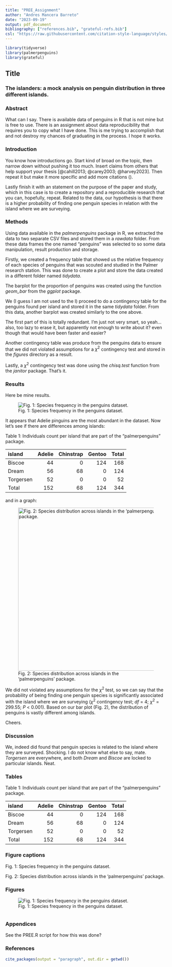 ```yaml
---
title: "PREE_Assignment"
author: "Andres Mancera Barreto"
date: "2023-09-19"
output: pdf_document
bibliography: ["references.bib", "grateful-refs.bib"]
csl: "https://raw.githubusercontent.com/citation-style-language/styles/master/ecological-entomology.csl"
---
```


```r
library(tidyverse)
library(palmerpenguins)
library(grateful)
```

## Title

### The islanders: a mock analysis on penguin distribution in three different islands.

### Abstract

What can I say. There is available data of penguins in R that is not mine but is free to use. There is an assignment about data reproducibility that requires you to copy what I have done. This is me trying to accomplish that and not destroy my chances of graduating in the process. I hope it works.

### Introduction

You know how introductions go. Start kind of broad on the topic, then narrow down without pushing it too much. Insert claims from others that help support your thesis [@cahill2013; @carey2003; @harvey2023]. Then repeat it but make it more specific and add more citations ().

Lastly finish it with an statement on the purpose of the paper and study, which in this case is to create a repository and a reproducible research that you can, hopefully, repeat. Related to the data, our hypothesis is that there is a higher probability of finding one penguin species in relation with the island where we are surveying.

### Methods

Using data available in the *palmerpenguins* package in R, we extracted the data to two separate CSV files and stored them in a *rawdata* folder. From these data frames the one named "penguins" was selected to so some data manipulation, result production and storage.

Firstly, we created a frequency table that showed us the relative frequency of each species of penguins that was scouted and studied in the Palmer research station. This was done to create a plot and store the data created in a different folder named *tidydata*.

The barplot for the proportion of penguins was created using the function *geom_bar* from the *ggplot* package.

We (I guess I am not used to the I) proceed to do a contingency table for the penguins found per island and stored it in the same *tidydata* folder. From this data, another barplot was created similarly to the one above.

The first part of this is totally redundant. I'm just not very smart, so yeah... also, too lazy to erase it, but apparently not enough to write about it? even though that would have been faster and easier?

Another contingency table was produce from the penguins data to ensure that we did not violated assumptions for a $\chi^{2}$ contingency test and stored in the *figures* directory as a result.

Lastly, a $\chi^{2}$ contingency test was done using the *chisq.test* function from the *janitor* package. That's it.

### Results

Here be mine results.

![Fig. 1: Species frequency in the penguins dataset.](images/frequency_bar.png)

It appears that Adelie pinguins are the most abundant in the dataset. Now let's see if there are differences among islands:

Table 1: Individuals count per island that are part of the "palmerpenguins" package.

| island    | Adelie | Chinstrap | Gentoo | Total |
|:----------|-------:|----------:|-------:|------:|
| Biscoe    |     44 |         0 |    124 |   168 |
| Dream     |     56 |        68 |      0 |   124 |
| Torgersen |     52 |         0 |      0 |    52 |
| Total     |    152 |        68 |    124 |   344 |

and in a graph:

![Fig. 2: Species distribution across islands in the 'palmerpenguins' package.](images/island-penguin-02.png){width="508"}

We did not violated any assumptions for the $\chi^{2}$ test, so we can say that the probability of being finding one penguin species is significantly associated with the island where we are surveying ($\chi^{2}$ contingency test; *df* = 4; $\chi^{2}$ = 299.55; *P* \< 0.001). Based on our bar plot (Fig. 2), the distribution of penguins is vastly different among islands.

Cheers.

### Discussion

We, indeed did found that penguin species is related to the island where they are surveyed. Shocking. I do not know what else to say, mate. *Torgersen* are everywhere, and both *Dream* and *Biscoe* are locked to particular islands. Neat.

### Tables

Table 1: Individuals count per island that are part of the "palmerpenguins" package.

| island    | Adelie | Chinstrap | Gentoo | Total |
|:----------|-------:|----------:|-------:|------:|
| Biscoe    |     44 |         0 |    124 |   168 |
| Dream     |     56 |        68 |      0 |   124 |
| Torgersen |     52 |         0 |      0 |    52 |
| Total     |    152 |        68 |    124 |   344 |

### Figure captions

Fig. 1: Species frequency in the penguins dataset.

Fig. 2: Species distribution across islands in the 'palmerpenguins' package.

### Figures

![Fig. 1: Species frequency in the penguins dataset.](images/frequency_bar.png)

![]()

### Appendices

See the PREE.R script for how this was done?

### References

```r
cite_packages(output = "paragraph", out.dir = getwd())
```
